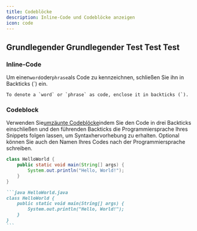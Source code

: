```yaml
---
title: Codeblöcke
description: Inline-Code und Codeblöcke anzeigen
icon: code
---
```


## Grundlegender Grundlegender Test Test Test

### Inline-Code

Um einen`word`oder`phrase`als Code zu kennzeichnen, schließen Sie ihn in Backticks (\`) ein.

```
To denote a `word` or `phrase` as code, enclose it in backticks (`).
```

### Codeblock

Verwenden Sie[umzäunte Codeblöcke](https://www.markdownguide.org/extended-syntax/#fenced-code-blocks)indem Sie den Code in drei Backticks einschließen und den führenden Backticks die Programmiersprache Ihres Snippets folgen lassen, um Syntaxhervorhebung zu erhalten. Optional können Sie auch den Namen Ihres Codes nach der Programmiersprache schreiben.

```java HelloWorld.java
class HelloWorld {
    public static void main(String[] args) {
        System.out.println("Hello, World!");
    }
}
```

````md
```java HelloWorld.java
class HelloWorld {
    public static void main(String[] args) {
        System.out.println("Hello, World!");
    }
}
```
````
